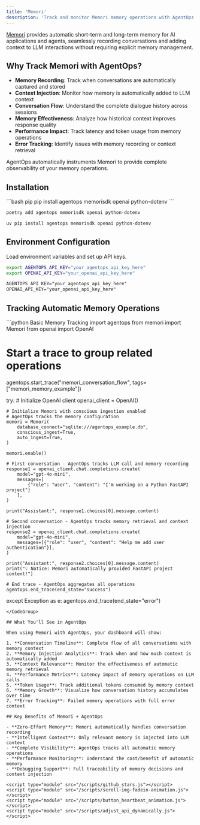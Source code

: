 ```yaml
---
title: 'Memori'
description: 'Track and monitor Memori memory operations with AgentOps'
---
```


[Memori](https://github.com/GibsonAI/memori) provides automatic short-term and long-term memory for AI applications and agents, seamlessly recording conversations and adding context to LLM interactions without requiring explicit memory management.

## Why Track Memori with AgentOps?

- **Memory Recording**: Track when conversations are automatically captured and stored
- **Context Injection**: Monitor how memory is automatically added to LLM context
- **Conversation Flow**: Understand the complete dialogue history across sessions
- **Memory Effectiveness**: Analyze how historical context improves response quality
- **Performance Impact**: Track latency and token usage from memory operations
- **Error Tracking**: Identify issues with memory recording or context retrieval

AgentOps automatically instruments Memori to provide complete observability of your memory operations.

## Installation

<CodeGroup>
```bash pip
pip install agentops memorisdk openai python-dotenv
```

```bash poetry
poetry add agentops memorisdk openai python-dotenv
```

```bash uv
uv pip install agentops memorisdk openai python-dotenv
```
</CodeGroup>

## Environment Configuration

Load environment variables and set up API keys.
<CodeGroup>
  ```bash Export to CLI
  export AGENTOPS_API_KEY="your_agentops_api_key_here"
  export OPENAI_API_KEY="your_openai_api_key_here"
  ```
  ```txt Set in .env file
  AGENTOPS_API_KEY="your_agentops_api_key_here"
  OPENAI_API_KEY="your_openai_api_key_here"
  ```
</CodeGroup>

## Tracking Automatic Memory Operations

<CodeGroup>
```python Basic Memory Tracking
import agentops
from memori import Memori
from openai import OpenAI

# Start a trace to group related operations
agentops.start_trace("memori_conversation_flow", tags=["memori_memory_example"])

try:
    # Initialize OpenAI client
    openai_client = OpenAI()

    # Initialize Memori with conscious ingestion enabled
    # AgentOps tracks the memory configuration
    memori = Memori(
        database_connect="sqlite:///agentops_example.db",
        conscious_ingest=True,
        auto_ingest=True,
    )

    memori.enable()

    # First conversation - AgentOps tracks LLM call and memory recording
    response1 = openai_client.chat.completions.create(
        model="gpt-4o-mini",
        messages=[
            {"role": "user", "content": "I'm working on a Python FastAPI project"}
        ],
    )

    print("Assistant:", response1.choices[0].message.content)

    # Second conversation - AgentOps tracks memory retrieval and context injection
    response2 = openai_client.chat.completions.create(
        model="gpt-4o-mini",
        messages=[{"role": "user", "content": "Help me add user authentication"}],
    )

    print("Assistant:", response2.choices[0].message.content)
    print("💡 Notice: Memori automatically provided FastAPI project context!")

    # End trace - AgentOps aggregates all operations
    agentops.end_trace(end_state="success")

except Exception as e:
    agentops.end_trace(end_state="error")

```
</CodeGroup>

## What You'll See in AgentOps

When using Memori with AgentOps, your dashboard will show:

1. **Conversation Timeline**: Complete flow of all conversations with memory context
2. **Memory Injection Analytics**: Track when and how much context is automatically added
3. **Context Relevance**: Monitor the effectiveness of automatic memory retrieval
4. **Performance Metrics**: Latency impact of memory operations on LLM calls
5. **Token Usage**: Track additional tokens consumed by memory context
6. **Memory Growth**: Visualize how conversation history accumulates over time
7. **Error Tracking**: Failed memory operations with full error context

## Key Benefits of Memori + AgentOps

- **Zero-Effort Memory**: Memori automatically handles conversation recording
- **Intelligent Context**: Only relevant memory is injected into LLM context
- **Complete Visibility**: AgentOps tracks all automatic memory operations
- **Performance Monitoring**: Understand the cost/benefit of automatic memory
- **Debugging Support**: Full traceability of memory decisions and context injection

<script type="module" src="/scripts/github_stars.js"></script>
<script type="module" src="/scripts/scroll-img-fadein-animation.js"></script>
<script type="module" src="/scripts/button_heartbeat_animation.js"></script>
<script type="module" src="/scripts/adjust_api_dynamically.js"></script>
